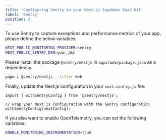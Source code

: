 ```yaml
---
title: 'Configuring Sentry in your Next.js Supabase SaaS kit'
label: 'Sentry'
position: 2
---
```


To use Sentry to capture exceptions and performance metrics of your app, please define the below variables:

```bash
NEXT_PUBLIC_MONITORING_PROVIDER=sentry
NEXT_PUBLIC_SENTRY_DSN=your_dsn
```

Please install the package `@sentry/nextjs` in `apps/web/package.json` as a dependency.

```bash
pnpm i @sentry/nextjs --filter web
```

Finally, update the Next.js configuration in your `next.config.js` file:

```tsx title="next.config.mjs"
import { withSentryConfig } from '@sentry/nextjs';

// wrap your Next.js configuration with the Sentry configuration
withSentryConfig(nextConfig);
```

If you also want to enable OpenTelemetry, you can set the following variables:

```bash
ENABLE_MONITORING_INSTRUMENTATION=true
```
